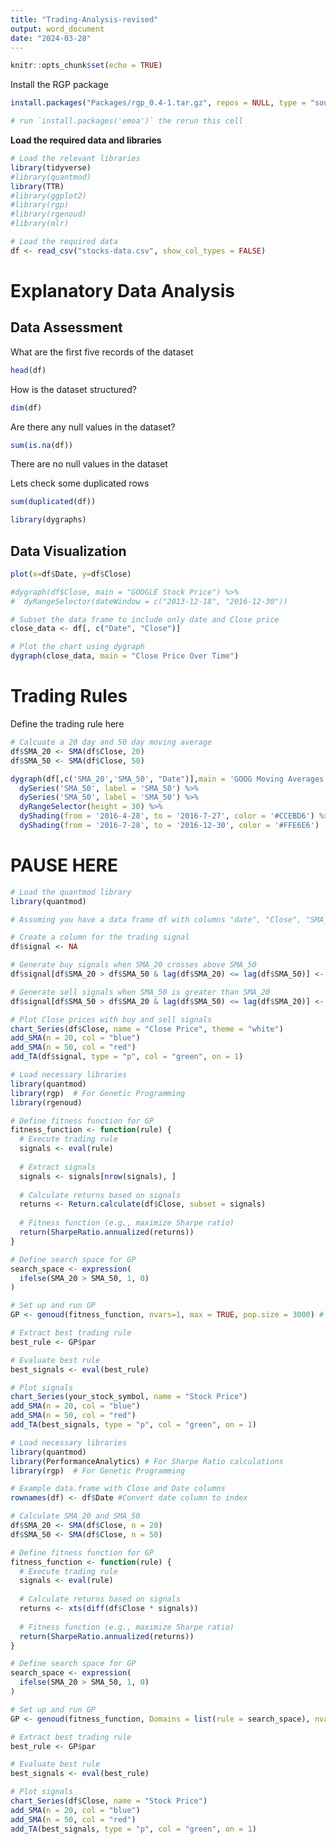 ```yaml
---
title: "Trading-Analysis-revised"
output: word_document
date: "2024-03-28"
---
```


```r
knitr::opts_chunk$set(echo = TRUE)
```

Install the RGP package 

```r
install.packages("Packages/rgp_0.4-1.tar.gz", repos = NULL, type = "source")

# run `install.packages('emoa')` the rerun this cell 
```

**Load the required data and libraries**

```r
# Load the relevant libraries
library(tidyverse)
#library(quantmod)
library(TTR)
#library(ggplot2)
#library(rgp)
#library(rgenoud)
#library(mlr)
```


```r
# Load the required data
df <- read_csv("stocks-data.csv", show_col_types = FALSE)
```

# Explanatory Data Analysis 
## Data Assessment
What are the first five records of the dataset

```r
head(df)
```


How is the dataset structured?

```r
dim(df)
```

Are there any null values in the dataset? 

```r
sum(is.na(df))
```

There are no null values in the dataset 

Lets check some duplicated rows 

```r
sum(duplicated(df))
```

```r
library(dygraphs)
```

## Data Visualization

```r

plot(x=df$Date, y=df$Close)
```

```r
#dygraph(df$Close, main = "GOOGLE Stock Price") %>%
#  dyRangeSelector(dateWindow = c("2013-12-18", "2016-12-30"))

# Subset the data frame to include only date and Close price
close_data <- df[, c("Date", "Close")]

# Plot the chart using dygraph
dygraph(close_data, main = "Close Price Over Time")

```


# Trading Rules 
Define the trading rule here 

```r
# Calcuate a 20 day and 50 day moving average 
df$SMA_20 <- SMA(df$Close, 20)
df$SMA_50 <- SMA(df$Close, 50)
```

```r
dygraph(df[,c('SMA_20','SMA_50', "Date")],main = 'GOOG Moving Averages') %>%
  dySeries('SMA_50', label = 'SMA_50') %>%
  dySeries('SMA_50', label = 'SMA_50') %>%
  dyRangeSelector(height = 30) %>%
  dyShading(from = '2016-4-28', to = '2016-7-27', color = '#CCEBD6') %>%
  dyShading(from = '2016-7-28', to = '2016-12-30', color = '#FFE6E6')
```

# PAUSE HERE 


```r
# Load the quantmod library
library(quantmod)

# Assuming you have a data frame df with columns "date", "Close", "SMA_50", and "SMA_20"

# Create a column for the trading signal
df$signal <- NA

# Generate buy signals when SMA_20 crosses above SMA_50
df$signal[df$SMA_20 > df$SMA_50 & lag(df$SMA_20) <= lag(df$SMA_50)] <- "buy"

# Generate sell signals when SMA_50 is greater than SMA_20
df$signal[df$SMA_50 > df$SMA_20 & lag(df$SMA_50) <= lag(df$SMA_20)] <- "sell"

# Plot Close prices with buy and sell signals
chart_Series(df$Close, name = "Close Price", theme = "white")
add_SMA(n = 20, col = "blue")
add_SMA(n = 50, col = "red")
add_TA(df$signal, type = "p", col = "green", on = 1)

```


```r
# Load necessary libraries
library(quantmod)
library(rgp)  # For Genetic Programming
library(rgenoud)

# Define fitness function for GP
fitness_function <- function(rule) {
  # Execute trading rule
  signals <- eval(rule)
  
  # Extract signals
  signals <- signals[nrow(signals), ]
  
  # Calculate returns based on signals
  returns <- Return.calculate(df$Close, subset = signals)
  
  # Fitness function (e.g., maximize Sharpe ratio)
  return(SharpeRatio.annualized(returns))
}

# Define search space for GP
search_space <- expression(
  ifelse(SMA_20 > SMA_50, 1, 0)
)

# Set up and run GP
GP <- genoud(fitness_function, nvars=1, max = TRUE, pop.size = 3000) # domains = list(rule = search_space), maxit = 100)

# Extract best trading rule
best_rule <- GP$par

# Evaluate best rule
best_signals <- eval(best_rule)

# Plot signals
chart_Series(your_stock_symbol, name = "Stock Price")
add_SMA(n = 20, col = "blue")
add_SMA(n = 50, col = "red")
add_TA(best_signals, type = "p", col = "green", on = 1)
```

```r
# Load necessary libraries
library(quantmod)
library(PerformanceAnalytics) # For Sharpe Ratio calculations 
library(rgp)  # For Genetic Programming

# Example data.frame with Close and Date columns
rownames(df) <- df$Date #Convert date column to index

# Calculate SMA_20 and SMA_50
df$SMA_20 <- SMA(df$Close, n = 20)
df$SMA_50 <- SMA(df$Close, n = 50)

# Define fitness function for GP
fitness_function <- function(rule) {
  # Execute trading rule
  signals <- eval(rule)
  
  # Calculate returns based on signals
  returns <- xts(diff(df$Close * signals))
  
  # Fitness function (e.g., maximize Sharpe ratio)
  return(SharpeRatio.annualized(returns))
}

# Define search space for GP
search_space <- expression(
  ifelse(SMA_20 > SMA_50, 1, 0)
)

# Set up and run GP
GP <- genoud(fitness_function, Domains = list(rule = search_space), nvars = 1)

# Extract best trading rule
best_rule <- GP$par

# Evaluate best rule
best_signals <- eval(best_rule)

# Plot signals
chart_Series(df$Close, name = "Stock Price")
add_SMA(n = 20, col = "blue")
add_SMA(n = 50, col = "red")
add_TA(best_signals, type = "p", col = "green", on = 1)
```

